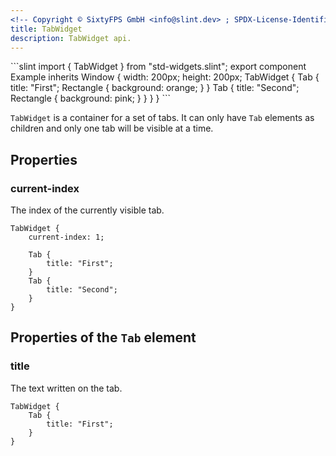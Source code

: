 ```yaml
---
<!-- Copyright © SixtyFPS GmbH <info@slint.dev> ; SPDX-License-Identifier: MIT -->
title: TabWidget
description: TabWidget api.
---
```



<CodeSnippetMD imagePath="/src/assets/generated/std-widgets-tabwidget.png"  imageWidth="200" imageHeight="200"  imageAlt='std-widgets tabwidget example'>
```slint
import { TabWidget } from "std-widgets.slint";
export component Example inherits Window {
    width: 200px;
    height: 200px;
    TabWidget {
        Tab {
            title: "First";
            Rectangle { background: orange; }
        }
        Tab {
            title: "Second";
            Rectangle { background: pink; }
        }
    }
}
```
</CodeSnippetMD>

`TabWidget` is a container for a set of tabs. It can only have `Tab` elements as children and only one tab will be visible at
a time.

## Properties

### current-index
<SlintProperty typeName="int" propName="current-index" default="0">
The index of the currently visible tab.

```slint "current-index: 1;"
TabWidget {
    current-index: 1;
    
    Tab {
        title: "First";
    }
    Tab {
        title: "Second";
    }
}
```
</SlintProperty>

## Properties of the `Tab` element

### title
<SlintProperty typeName="string" propName="title">
The text written on the tab.

```slint 'title: "First";'
TabWidget {
    Tab {
        title: "First";
    }
}
```
</SlintProperty>
